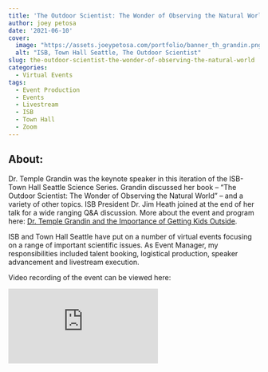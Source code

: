```yaml
---
title: 'The Outdoor Scientist: The Wonder of Observing the Natural World'
author: joey petosa
date: '2021-06-10'
cover:
  image: "https://assets.joeypetosa.com/portfolio/banner_th_grandin.png"
  alt: "ISB, Town Hall Seattle, The Outdoor Scientist"
slug: the-outdoor-scientist-the-wonder-of-observing-the-natural-world
categories:
  - Virtual Events
tags:
  - Event Production
  - Events
  - Livestream
  - ISB
  - Town Hall
  - Zoom
---
```


## About:  
Dr. Temple Grandin was the keynote speaker in this iteration of the ISB-Town 
Hall Seattle Science Series. Grandin discussed her book – “The Outdoor 
Scientist: The Wonder of Observing the Natural World” – and a variety of other 
topics. ISB President Dr. Jim Heath joined at the end of her talk for a wide 
ranging Q&A discussion. More about the event and program here: 
[Dr. Temple Grandin and the Importance of Getting Kids Outside](https://isbscience.org/news/2021/06/11/dr-temple-grandin-and-the-importance-of-getting-kids-outside/).  

ISB and Town Hall Seattle have put on a number of virtual events focusing on a 
range of important scientific issues. As Event Manager, my responsibilities
included talent booking, logistical production, speaker advancement and 
livestream execution.  

Video recording of the event can be viewed here:  


<div id="videocontainer">
  <div class="container">
<iframe src="https://www.youtube-nocookie.com/embed/vkYZFzRSXsU" title="YouTube video player" frameborder="0" allow="accelerometer; autoplay; clipboard-write; encrypted-media; gyroscope; picture-in-picture" allowfullscreen class="video"></iframe>
  </div>
</div>
